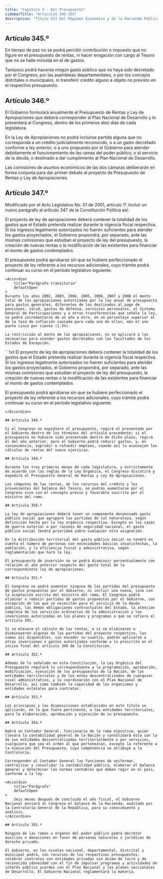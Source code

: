 ```yaml
---
title: "Capítulo 3 - Del Presupuesto"
sidebarTitle: "Artículos 345-355"
description: "Título XII Del Régimen Economico y de la Hacienda Pública - Capítulo 3 - Del Presupuesto"
---
```


## Artículo 345.º

En tiempo de paz no se podrá percibir contribución o impuesto que no figure en el presupuesto de rentas, ni hacer erogación con cargo al Tesoro que no se halle incluida en el de gastos. 

Tampoco podrá hacerse ningún gasto público que no haya sido decretado por el Congreso, por las asambleas departamentales, o por los concejos distritales o municipales, ni transferir crédito alguno a objeto no previsto en el respectivo presupuesto.

## Artículo 346.º

El Gobierno formulará anualmente el Presupuesto de Rentas y Ley de Apropiaciones que deberá corresponder al Plan Nacional de Desarrollo y lo presentará al Congreso, dentro de los primeros diez días de cada legislatura.

En la Ley de Apropiaciones no podrá incluirse partida alguna que no corresponda a un crédito judicialmente reconocido, o a un gasto decretado conforme a ley anterior, o a uno propuesto por el Gobierno para atender debidamente el funcionamiento de las ramas del poder público, o al servicio de la deuda, o destinado a dar cumplimiento al Plan Nacional de Desarrollo.

Las comisiones de asuntos económicos de las dos cámaras deliberarán en forma conjunta para dar primer debate al proyecto de Presupuesto de Rentas y Ley de Apropiaciones.

## Artículo 347.º

<Warning>Modificado por el Acto Legislativo No. 01 de 2001, artículo 1°. Incluir un nuevo parágrafo al artículo 347 de la Constitución Política así: </Warning>

El proyecto de ley de apropiaciones deberá contener la totalidad de los gastos que el Estado pretenda realizar durante la vigencia fiscal respectiva. Si los ingresos legalmente autorizados no fueren suficientes para atender los gastos proyectados, el Gobierno propondrá, por separado, ante las mismas comisiones que estudian el proyecto de ley del presupuesto, la creación de nuevas rentas o la modificación de las existentes para financiar el monto de gastos contemplados.

El presupuesto podrá aprobarse sin que se hubiere perfeccionado el proyecto de ley referente a los recursos adicionales, cuyo trámite podrá continuar su curso en el período legislativo siguiente.

    <Accordion
        title="Parágrafo transitorio"
        defaultOpen
    >
    Durante los años 2002, 2003, 2004, 2005, 2006, 2007 y 2008 el monto total de las apropiaciones autorizadas por la ley anual de presupuesto para gastos generales, diferentes de los destinados al pago de pensiones, salud, gastos de defensa, servicios personales, al Sistema General de Participaciones y a otras transferencias que señale la ley, no podrá incrementarse de un año a otro, en un porcentaje superior al de la tasa de inflación causada para cada uno de ellos, más el uno punto cinco por ciento (1.5%).

    La restricción al monto de las apropiaciones, no se aplicará a las necesarias para atender gastos decretados con las facultades de los Estados de Excepción.

</Accordion>


<Accordion title="Artículo original antes de la modificación:">
```txt 
El proyecto de ley de apropiaciones deberá contener la totalidad de los gastos que el Estado pretenda realizar durante la vigencia fiscal respectiva. Si los ingresos legalmente autorizados no fueren suficientes para atender los gastos proyectados, el Gobierno propondrá, por separado, ante las mismas comisiones que estudian el proyecto de ley del presupuesto, la creación de nuevas rentas o la modificación de las existentes para financiar el monto de gastos contemplados.

El presupuesto podrá aprobarse sin que se hubiere perfeccionado el proyecto de ley referente a los recursos adicionales, cuyo trámite podrá continuar su curso en el período legislativo siguiente.
```
</Accordion>

## Artículo 348.º

Si el Congreso no expidiere el presupuesto, regirá el presentado por el Gobierno dentro de los términos del artículo precedente; si el presupuesto no hubiere sido presentado dentro de dicho plazo, regirá el del año anterior, pero el Gobierno podrá reducir gastos, y, en consecuencia, suprimir o refundir empleos, cuando así lo aconsejen los cálculos de rentas del nuevo ejercicio.

## Artículo 349.º

Durante los tres primeros meses de cada legislatura, y estrictamente de acuerdo con las reglas de la Ley Orgánica, el Congreso discutirá y expedirá el Presupuesto General de Rentas y Ley de Apropiaciones.

Los cómputos de las rentas, de los recursos del crédito y los provenientes del balance del Tesoro, no podrán aumentarse por el Congreso sino con el concepto previo y favorable suscrito por el ministro del ramo.

## Artículo 350.º

La ley de apropiaciones deberá tener un componente denominado gasto público social que agrupará las partidas de tal naturaleza, según definición hecha por la ley orgánica respectiva. Excepto en los casos de guerra exterior o por razones de seguridad nacional, el gasto público social tendrá prioridad sobre cualquier otra asignación.

En la distribución territorial del gasto público social se tendrá en cuenta el número de personas con necesidades básicas insatisfechas, la población, y la eficiencia fiscal y administrativa, según reglamentación que hará la ley.

El presupuesto de inversión no se podrá disminuir porcentualmente con relación al año anterior respecto del gasto total de la correspondiente ley de apropiaciones.

## Artículo 351.º

El Congreso no podrá aumentar ninguna de las partidas del presupuesto de gastos propuestas por el Gobierno, ni incluir una nueva, sino con la aceptación escrita del ministro del ramo. El Congreso podrá eliminar o reducir partidas de gastos propuestas por el Gobierno, con excepción de las que se necesitan para el servicio de la deuda pública, las demás obligaciones contractuales del Estado, la atención completa de los servicios ordinarios de la administración y las inversiones autorizadas en los planes y programas a que se refiere el artículo 341.

Si se elevare el cálculo de las rentas, o si se eliminaren o disminuyeren algunas de las partidas del proyecto respectivo, las sumas así disponibles, sin exceder su cuantía, podrán aplicarse a otras inversiones o gastos autorizados conforme a lo prescrito en el inciso final del artículo 349 de la Constitución.

## Artículo 352.º

Además de lo señalado en esta Constitución, la Ley Orgánica del Presupuesto regulará lo correspondiente a la programación, aprobación, modificación, ejecución de los presupuestos de la Nación, de las entidades territoriales y de los entes descentralizados de cualquier nivel administrativo, y su coordinación con el Plan Nacional de Desarrollo, así como también la capacidad de los organismos y entidades estatales para contratar.

## Artículo 353.º

Los principios y las disposiciones establecidos en este título se aplicarán, en lo que fuere pertinente, a las entidades territoriales, para la elaboración, aprobación y ejecución de su presupuesto.

## Artículo 354.º

Habrá un Contador General, funcionario de la rama ejecutiva, quien llevará la contabilidad general de la Nación y consolidará ésta con la de sus entidades descentralizadas territorialmente o por servicios, cualquiera que sea el orden al que pertenezcan, excepto la referente a la ejecución del Presupuesto, cuya competencia se atribuye a la Contraloría.

Corresponden al Contador General las funciones de uniformar, centralizar y consolidar la contabilidad pública, elaborar el balance general y determinar las normas contables que deben regir en el país, conforme a la ley.

<Accordion
    title="Parágrafo"
    defaultOpen
>
    Seis meses después de concluido el año fiscal, el Gobierno Nacional enviará al Congreso el balance de la Hacienda, auditado por la Contraloría General de la República, para su conocimiento y análisis.
</Accordion>

## Artículo 355.º

Ninguna de las ramas u órganos del poder público podrá decretar auxilios o donaciones en favor de personas naturales o jurídicas de derecho privado.

El Gobierno, en los niveles nacional, departamental, distrital y municipal podrá, con recursos de los respectivos presupuestos, celebrar contratos con entidades privadas sin ánimo de lucro y de reconocida idoneidad con el fin de impulsar programas y actividades de interés público acordes con el Plan Nacional y los planes seccionales de Desarrollo. El Gobierno Nacional reglamentará la materia.
